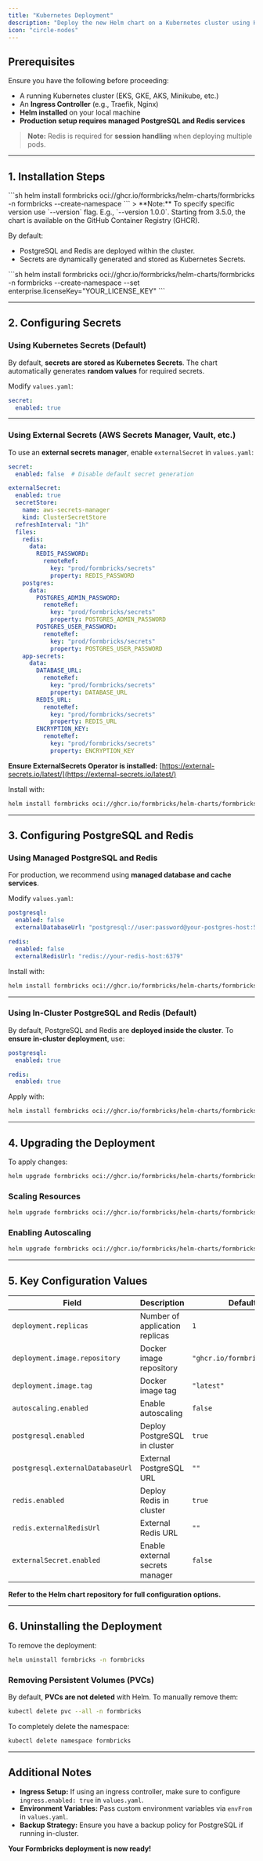 ```yaml
---
title: "Kubernetes Deployment"
description: "Deploy the new Helm chart on a Kubernetes cluster using Helm."
icon: "circle-nodes"
---
```


## Prerequisites
Ensure you have the following before proceeding:

- A running Kubernetes cluster (EKS, GKE, AKS, Minikube, etc.)
- An **Ingress Controller** (e.g., Traefik, Nginx)
- **Helm installed** on your local machine
- **Production setup requires managed PostgreSQL and Redis services**

> **Note:** Redis is required for **session handling** when deploying multiple pods.

---

## 1. Installation Steps

<Steps>
<Step title="Install with Default Configuration">
```sh
helm install formbricks oci://ghcr.io/formbricks/helm-charts/formbricks -n formbricks --create-namespace
```
> **Note:** To specify specific version use `--version` flag. E.g., `--version 1.0.0`. Starting from 3.5.0, the chart is available on the GitHub Container Registry (GHCR).

By default:
- PostgreSQL and Redis are deployed within the cluster.
- Secrets are dynamically generated and stored as Kubernetes Secrets.
</Step>

<Step title="Install with an Enterprise License">
```sh
helm install formbricks oci://ghcr.io/formbricks/helm-charts/formbricks -n formbricks --create-namespace --set enterprise.licenseKey="YOUR_LICENSE_KEY"
```
</Step>
</Steps>

---

## 2. Configuring Secrets

### Using Kubernetes Secrets (Default)
By default, **secrets are stored as Kubernetes Secrets**.
The chart automatically generates **random values** for required secrets.

Modify `values.yaml`:
```yaml
secret:
  enabled: true
```

---

### Using External Secrets (AWS Secrets Manager, Vault, etc.)
To use an **external secrets manager**, enable `externalSecret` in `values.yaml`:
```yaml
secret:
  enabled: false  # Disable default secret generation

externalSecret:
  enabled: true
  secretStore:
    name: aws-secrets-manager
    kind: ClusterSecretStore
  refreshInterval: "1h"
  files:
    redis:
      data:
        REDIS_PASSWORD:
          remoteRef:
            key: "prod/formbricks/secrets"
            property: REDIS_PASSWORD
    postgres:
      data:
        POSTGRES_ADMIN_PASSWORD:
          remoteRef:
            key: "prod/formbricks/secrets"
            property: POSTGRES_ADMIN_PASSWORD
        POSTGRES_USER_PASSWORD:
          remoteRef:
            key: "prod/formbricks/secrets"
            property: POSTGRES_USER_PASSWORD
    app-secrets:
      data:
        DATABASE_URL:
          remoteRef:
            key: "prod/formbricks/secrets"
            property: DATABASE_URL
        REDIS_URL:
          remoteRef:
            key: "prod/formbricks/secrets"
            property: REDIS_URL
        ENCRYPTION_KEY:
          remoteRef:
            key: "prod/formbricks/secrets"
            property: ENCRYPTION_KEY
```
**Ensure ExternalSecrets Operator is installed:**
[https://external-secrets.io/latest/](https://external-secrets.io/latest/)

Install with:
```sh
helm install formbricks oci://ghcr.io/formbricks/helm-charts/formbricks -n formbricks --create-namespace -f values.yaml
```

---

## 3. Configuring PostgreSQL and Redis

### Using Managed PostgreSQL and Redis
For production, we recommend using **managed database and cache services**.

Modify `values.yaml`:
```yaml
postgresql:
  enabled: false
  externalDatabaseUrl: "postgresql://user:password@your-postgres-host:5432/mydb"

redis:
  enabled: false
  externalRedisUrl: "redis://your-redis-host:6379"
```
Install with:
```sh
helm install formbricks oci://ghcr.io/formbricks/helm-charts/formbricks -n formbricks --create-namespace -f values.yaml
```

---

### Using In-Cluster PostgreSQL and Redis (Default)
By default, PostgreSQL and Redis are **deployed inside the cluster**.
To **ensure in-cluster deployment**, use:

```yaml
postgresql:
  enabled: true

redis:
  enabled: true
```
Apply with:
```sh
helm install formbricks oci://ghcr.io/formbricks/helm-charts/formbricks -n formbricks --create-namespace -f values.yaml
```

---

## 4. Upgrading the Deployment
To apply changes:
```sh
helm upgrade formbricks oci://ghcr.io/formbricks/helm-charts/formbricks -n formbricks
```

### Scaling Resources
```sh
helm upgrade formbricks oci://ghcr.io/formbricks/helm-charts/formbricks -n formbricks   --set deployment.resources.limits.cpu=2   --set deployment.resources.limits.memory=4Gi
```

### Enabling Autoscaling
```sh
helm upgrade formbricks oci://ghcr.io/formbricks/helm-charts/formbricks -n formbricks   --set autoscaling.enabled=true   --set autoscaling.minReplicas=3   --set autoscaling.maxReplicas=10
```

---

## 5. Key Configuration Values

| Field                         | Description                          | Default Value |
|--------------------------------|--------------------------------------|--------------|
| `deployment.replicas`         | Number of application replicas       | `1`          |
| `deployment.image.repository` | Docker image repository              | `"ghcr.io/formbricks/formbricks"` |
| `deployment.image.tag`        | Docker image tag                     | `"latest"`   |
| `autoscaling.enabled`         | Enable autoscaling                   | `false`      |
| `postgresql.enabled`          | Deploy PostgreSQL in cluster         | `true`       |
| `postgresql.externalDatabaseUrl` | External PostgreSQL URL           | `""`         |
| `redis.enabled`               | Deploy Redis in cluster              | `true`       |
| `redis.externalRedisUrl`      | External Redis URL                   | `""`         |
| `externalSecret.enabled`      | Enable external secrets manager      | `false`      |

**Refer to the Helm chart repository for full configuration options.**

---

## 6. Uninstalling the Deployment
To remove the deployment:
```sh
helm uninstall formbricks -n formbricks
```

### Removing Persistent Volumes (PVCs)
By default, **PVCs are not deleted** with Helm.
To manually remove them:
```sh
kubectl delete pvc --all -n formbricks
```

To completely delete the namespace:
```sh
kubectl delete namespace formbricks
```

---

## Additional Notes
- **Ingress Setup:** If using an ingress controller, make sure to configure `ingress.enabled: true` in `values.yaml`.
- **Environment Variables:** Pass custom environment variables via `envFrom` in `values.yaml`.
- **Backup Strategy:** Ensure you have a backup policy for PostgreSQL if running in-cluster.

**Your Formbricks deployment is now ready!**
